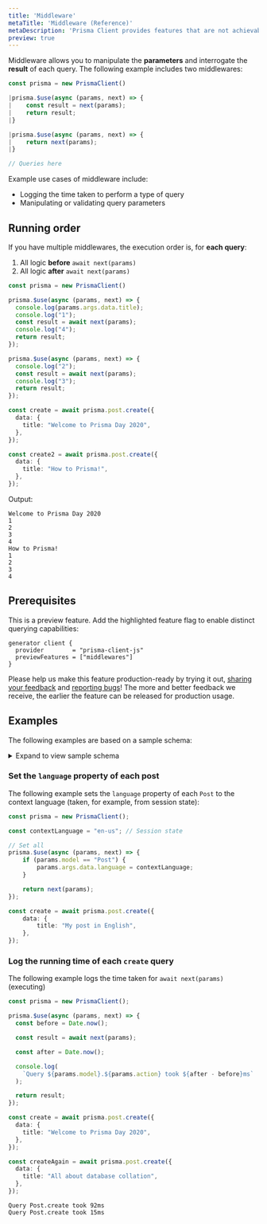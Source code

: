 ```yaml
---
title: 'Middleware'
metaTitle: 'Middleware (Reference)'
metaDescription: 'Prisma Client provides features that are not achievable with relational databases. These features are referred to as "polyfills" and explained on this page.'
preview: true
---
```


<TopBlock>

Middleware allows you to manipulate the **parameters** and interrogate the **result** of each query. The following example includes two middlewares:

```ts
const prisma = new PrismaClient()

|prisma.$use(async (params, next) => {
|    const result = next(params);
|    return result;
|}

|prisma.$use(async (params, next) => {
|    return next(params);
|}

// Queries here
```

Example use cases of middleware include:

* Logging the time taken to perform a type of query
* Manipulating or validating query parameters

</TopBlock>

## Running order

If you have multiple middlewares, the execution order is, for **each query**:

1. All logic **before** `await next(params)` 
2. All logic **after** `await next(params)`

```ts
const prisma = new PrismaClient()

prisma.$use(async (params, next) => {
  console.log(params.args.data.title);
  console.log("1");
  const result = await next(params);
  console.log("4");
  return result;
});

prisma.$use(async (params, next) => {
  console.log("2");
  const result = await next(params);
  console.log("3");
  return result;
});

const create = await prisma.post.create({
  data: {
    title: "Welcome to Prisma Day 2020",
  },
});

const create2 = await prisma.post.create({
  data: {
    title: "How to Prisma!",
  },
});
```

Output:

```no-lines
Welcome to Prisma Day 2020
1
2
3
4
How to Prisma!
1
2
3
4
```

## Prerequisites

This is a preview feature. Add the highlighted feature flag to enable distinct querying capabilities:

```prisma
generator client {
  provider        = "prisma-client-js"
  previewFeatures = ["middlewares"]
}
```

Please help us make this feature production-ready by trying it out, [sharing your feedback](https://github.com/prisma/prisma-client-js/issues/770) and [reporting bugs](../../../more/creating-bug-reports)! The more and better feedback we receive, the earlier the feature can be released for production usage.

## Examples

The following examples are based on a sample schema:

<details><summary>Expand to view sample schema</summary>

```prisma
generator client {
  provider             = "prisma-client-js"
  experimentalFeatures = ["middlewares"]
}

datasource db {
  provider = "mysql"
  url      = env("DATABASE_URL")
}

model Post {
  authorId  Int?
  content   String?
  id        Int     @default(autoincrement()) @id
  published Boolean @default(false)
  title     String
  user      User?   @relation(fields: [authorId], references: [id])
  language  String?

  @@index([authorId], name: "authorId")
}

model User {
  email           String  @unique
  id              Int     @default(autoincrement()) @id
  name            String?
  posts           Post[]
  extendedProfile Json?
  role            Role    @default(USER)
}

enum Role {
  ADMIN
  USER
  MODERATOR
}
```

</details>

### Set the `language` property of each post

The following example sets the `language` property of each `Post` to the context language (taken, for example, from session state):

```ts
const prisma = new PrismaClient();

const contextLanguage = "en-us"; // Session state

// Set all 
prisma.$use(async (params, next) => {
    if (params.model == "Post") {
        params.args.data.language = contextLanguage;
    }

    return next(params);
});

const create = await prisma.post.create({
    data: {
        title: "My post in English",
    },
});
```

### Log the running time of each `create` query

The following example logs the time taken for `await next(params)` (executing)

```ts
const prisma = new PrismaClient();

prisma.$use(async (params, next) => {
  const before = Date.now();

  const result = await next(params);

  const after = Date.now();

  console.log(
    `Query ${params.model}.${params.action} took ${after - before}ms`
  );

  return result;
});

const create = await prisma.post.create({
  data: {
    title: "Welcome to Prisma Day 2020",
  },
});

const createAgain = await prisma.post.create({
  data: {
    title: "All about database collation",
  },
});
```

```no-lines
Query Post.create took 92ms
Query Post.create took 15ms
```
